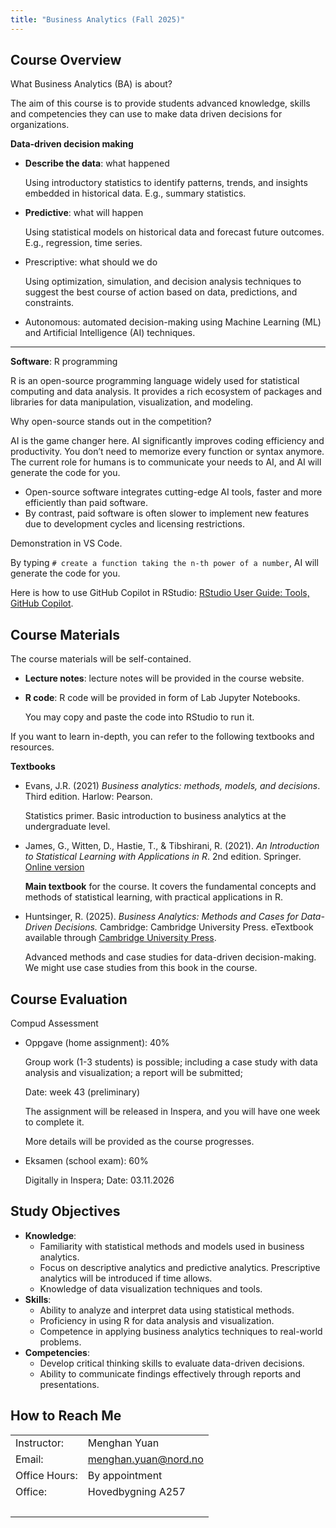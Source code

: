 ```yaml
---
title: "Business Analytics (Fall 2025)"
---
```


## Course Overview

What Business Analytics (BA) is about?

The aim of this course is to provide students advanced knowledge, skills and competencies they can use to make data driven decisions for organizations. 

**Data-driven decision making**

- **Describe the data**: what happened
  
  Using introductory statistics to identify patterns, trends, and insights embedded in historical data. E.g., summary statistics.
- **Predictive**: what will happen
  
  Using statistical models on historical data and forecast future outcomes. E.g., regression, time series.
- Prescriptive: what should we do
  
  Using optimization, simulation, and decision analysis techniques to suggest the best course of action based on data, predictions, and constraints. 
- Autonomous: automated decision-making using Machine Learning (ML) and Artificial Intelligence (AI) techniques.

--------------------------------------------------------------------------------

**Software**: R programming

R is an open-source programming language widely used for statistical computing and data analysis. It provides a rich ecosystem of packages and libraries for data manipulation, visualization, and modeling.

Why open-source stands out in the competition?

AI is the game changer here. AI significantly improves coding efficiency and productivity. You don't need to memorize every
function or syntax anymore. The current role for humans is to communicate your needs to AI, and AI will generate the code for you.

- Open-source software integrates cutting-edge AI tools, faster and more efficiently than paid software.
- By contrast, paid software is often slower to implement new features due to development cycles and licensing restrictions.

<span class="env-green"><i class="codicon codicon-debug-console" style="font-size:1.5em; vertical-align: middle;"></i> Demonstration in VS Code. </span>

By typing `# create a function taking the n-th power of a number`, AI will generate the code for you.

Here is how to use GitHub Copilot in RStudio: [RStudio User Guide: Tools, GitHub Copilot](https://docs.posit.co/ide/user/ide/guide/tools/copilot.html#using-copilot).



## Course Materials

The course materials will be self-contained. 

- **Lecture notes**: lecture notes will be provided in the course website.
- **R code**: R code will be provided in form of Lab Jupyter Notebooks.
  
  You may copy and paste the code into RStudio to run it.


If you want to learn in-depth, you can refer to the following textbooks and resources.

**Textbooks**

- Evans, J.R. (2021) *Business analytics: methods, models, and decisions*. Third edition. Harlow: Pearson.
  
  Statistics primer. Basic introduction to business analytics at the undergraduate level. 

- James, G., Witten, D., Hastie, T., & Tibshirani, R. (2021). *An Introduction to Statistical Learning with Applications in R*. 2nd edition. Springer. [Online version](https://www.statlearning.com/)
  
  **Main textbook** for the course. It covers the fundamental concepts and methods of statistical learning, with practical applications in R.

- Huntsinger, R. (2025). *Business Analytics: Methods and Cases for Data-Driven Decisions.* Cambridge: Cambridge University Press. eTextbook available through [Cambridge University Press](https://www.cambridge.org/highereducation/books/business-analytics/49F97FC7360294F70056ADDC895C61AE#overview).
  
  Advanced methods and case studies for data-driven decision-making.
  We might use case studies from this book in the course.


## Course Evaluation

Compud Assessment

- Oppgave (home assignment): 40%
  
  Group work (1-3 students) is possible; including a case study with data analysis and visualization; a report will be submitted;
  
  Date: week 43 (preliminary)

  The assignment will be released in Inspera, and you will have one week to complete it.

  More details will be provided as the course progresses.

- Eksamen (school exam): 60%
  
  Digitally in Inspera; 
  Date: 03.11.2026


## Study Objectives

- **Knowledge**: 
  - Familiarity with statistical methods and models used in business analytics. 
  - Focus on descriptive analytics and predictive analytics.
    Prescriptive analytics will be introduced if time allows.
  - Knowledge of data visualization techniques and tools.
- **Skills**: 
  - Ability to analyze and interpret data using statistical methods.
  - Proficiency in using R for data analysis and visualization.
  - Competence in applying business analytics techniques to real-world problems.

- **Competencies**:
  - Develop critical thinking skills to evaluate data-driven decisions.
  - Ability to communicate findings effectively through reports and presentations.

## How to Reach Me

<table border="0" cellspacing="0" cellpadding="5">
  <tr>
    <td>Instructor:</td>
    <td>Menghan Yuan</td>
  </tr>
  <tr>
    <td>Email:</td>
    <td><a href="mailto:menghan.yuan@nord.no">menghan.yuan@nord.no</a></td>
  </tr>
  <tr>
    <td>Office Hours:</td>
    <td>By appointment</td>
  </tr>
  <tr>
    <td>Office:</td>
    <td>Hovedbygning A257</td>
  </tr>
  <tr><td colspan="2">&nbsp;</td></tr>
</table>



